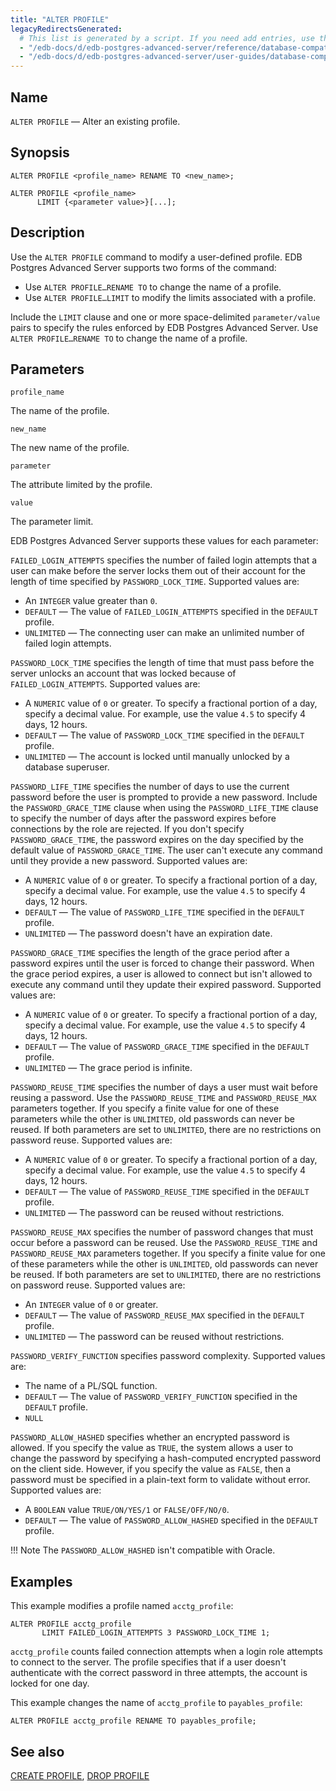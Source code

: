 ```yaml
---
title: "ALTER PROFILE"
legacyRedirectsGenerated:
  # This list is generated by a script. If you need add entries, use the `legacyRedirects` key.
  - "/edb-docs/d/edb-postgres-advanced-server/reference/database-compatibility-for-oracle-developers-reference-guide/9.6/Database_Compatibility_for_Oracle_Developers_Reference_Guide.1.020.html"
  - "/edb-docs/d/edb-postgres-advanced-server/user-guides/database-compatibility-for-oracle-developers-guide/9.5/Database_Compatibility_for_Oracle_Developers_Guide.1.052.html"
---
```


<div id="alter_profile" class="registered_link"></div>

## Name

`ALTER PROFILE` &mdash; Alter an existing profile.

## Synopsis

```text
ALTER PROFILE <profile_name> RENAME TO <new_name>;

ALTER PROFILE <profile_name>
      LIMIT {<parameter value>}[...];
```

## Description

Use the `ALTER PROFILE` command to modify a user-defined profile. EDB Postgres Advanced Server supports two forms of the command:

-   Use `ALTER PROFILE…RENAME TO` to change the name of a profile.
-   Use `ALTER PROFILE…LIMIT` to modify the limits associated with a profile.

Include the `LIMIT` clause and one or more space-delimited `parameter/value` pairs to specify the rules enforced by EDB Postgres Advanced Server. Use `ALTER PROFILE…RENAME TO` to change the name of a profile.

## Parameters

`profile_name`

 The name of the profile.

`new_name`

 The new name of the profile.

`parameter`

 The attribute limited by the profile.

`value`

 The parameter limit.

EDB Postgres Advanced Server supports these values for each parameter:

`FAILED_LOGIN_ATTEMPTS` specifies the number of failed login attempts that a user can make before the server locks them out of their account for the length of time specified by `PASSWORD_LOCK_TIME`. Supported values are:

-   An `INTEGER` value greater than `0`.
-   `DEFAULT` &mdash; The value of `FAILED_LOGIN_ATTEMPTS` specified in the `DEFAULT` profile.
-   `UNLIMITED` &mdash; The connecting user can make an unlimited number of failed login attempts.

`PASSWORD_LOCK_TIME` specifies the length of time that must pass before the server unlocks an account that was locked because of `FAILED_LOGIN_ATTEMPTS`. Supported values are:

-   A `NUMERIC` value of `0` or greater. To specify a fractional portion of a day, specify a decimal value. For example, use the value `4.5` to specify 4 days, 12 hours.
-   `DEFAULT` &mdash; The value of `PASSWORD_LOCK_TIME` specified in the `DEFAULT` profile.
-   `UNLIMITED` &mdash; The account is locked until manually unlocked by a database superuser.

`PASSWORD_LIFE_TIME` specifies the number of days to use the current password before the user is prompted to provide a new password. Include the `PASSWORD_GRACE_TIME` clause when using the `PASSWORD_LIFE_TIME` clause to specify the number of days after the password expires before connections by the role are rejected. If you don't specify `PASSWORD_GRACE_TIME`, the password expires on the day specified by the default value of `PASSWORD_GRACE_TIME`. The user can't execute any command until they provide a new password. Supported values are:

-   A `NUMERIC` value of `0` or greater. To specify a fractional portion of a day, specify a decimal value. For example, use the value `4.5` to specify 4 days, 12 hours.
-   `DEFAULT` &mdash; The value of `PASSWORD_LIFE_TIME` specified in the `DEFAULT` profile.
-   `UNLIMITED` &mdash; The password doesn't have an expiration date.

`PASSWORD_GRACE_TIME` specifies the length of the grace period after a password expires until the user is forced to change their password. When the grace period expires, a user is allowed to connect but isn't allowed to execute any command until they update their expired password. Supported values are:

-   A `NUMERIC` value of `0` or greater. To specify a fractional portion of a day, specify a decimal value. For example, use the value `4.5` to specify 4 days, 12 hours.
-   `DEFAULT` &mdash; The value of `PASSWORD_GRACE_TIME` specified in the `DEFAULT` profile.
-   `UNLIMITED` &mdash; The grace period is infinite.

`PASSWORD_REUSE_TIME` specifies the number of days a user must wait before reusing a password. Use the `PASSWORD_REUSE_TIME` and `PASSWORD_REUSE_MAX` parameters together. If you specify a finite value for one of these parameters while the other is `UNLIMITED`, old passwords can never be reused. If both parameters are set to `UNLIMITED`, there are no restrictions on password reuse. Supported values are:

-   A `NUMERIC` value of `0` or greater. To specify a fractional portion of a day, specify a decimal value. For example, use the value `4.5` to specify 4 days, 12 hours.
-   `DEFAULT` &mdash; The value of `PASSWORD_REUSE_TIME` specified in the `DEFAULT` profile.
-   `UNLIMITED` &mdash; The password can be reused without restrictions.

`PASSWORD_REUSE_MAX` specifies the number of password changes that must occur before a password can be reused. Use the `PASSWORD_REUSE_TIME` and `PASSWORD_REUSE_MAX` parameters together. If you specify a finite value for one of these parameters while the other is `UNLIMITED`, old passwords can never be reused. If both parameters are set to `UNLIMITED`, there are no restrictions on password reuse. Supported values are:

-   An `INTEGER` value of `0` or greater.
-   `DEFAULT` &mdash; The value of `PASSWORD_REUSE_MAX` specified in the `DEFAULT` profile.
-   `UNLIMITED` &mdash; The password can be reused without restrictions.

`PASSWORD_VERIFY_FUNCTION` specifies password complexity. Supported values are:

-   The name of a PL/SQL function.
-   `DEFAULT` &mdash; The value of `PASSWORD_VERIFY_FUNCTION` specified in the `DEFAULT` profile.
-   `NULL`

`PASSWORD_ALLOW_HASHED` specifies whether an encrypted password is allowed. If you specify the value as `TRUE`, the system allows a user to change the password by specifying a hash-computed encrypted password on the client side. However, if you specify the value as `FALSE`, then a password must be specified in a plain-text form to validate without error. Supported values are:

-   A `BOOLEAN` value `TRUE/ON/YES/1` or `FALSE/OFF/NO/0`.
-   `DEFAULT` &mdash; The value of `PASSWORD_ALLOW_HASHED` specified in the `DEFAULT` profile.

!!! Note
    The `PASSWORD_ALLOW_HASHED` isn't compatible with Oracle.

## Examples

This example modifies a profile named `acctg_profile`:

```text
ALTER PROFILE acctg_profile
       LIMIT FAILED_LOGIN_ATTEMPTS 3 PASSWORD_LOCK_TIME 1;
```

`acctg_profile` counts failed connection attempts when a login role attempts to connect to the server. The profile specifies that if a user doesn't authenticate with the correct password in three attempts, the account is locked for one day.

This example changes the name of `acctg_profile` to `payables_profile`:

```text
ALTER PROFILE acctg_profile RENAME TO payables_profile;
```

## See also

[CREATE PROFILE](29_create_profile/#create_profile), [DROP PROFILE](51_drop_profile/#drop_profile)
